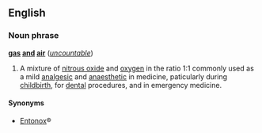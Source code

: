 ==English==
===Noun phrase===
'''[[gas]] [[and]] [[air]]''' (''[[uncountable]]'')

#A mixture of [[nitrous oxide]] and [[oxygen]] in the ratio 1:1 commonly used as a mild [[analgesic]] and [[anaesthetic]] in medicine, paticularly during [[childbirth]], for [[dental]] procedures, and in emergency medicine.

====Synonyms====
*[[Entonox]]&reg;